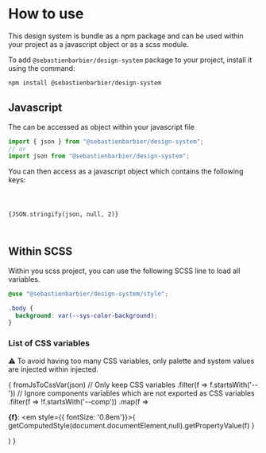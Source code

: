 

<Meta title="How to use" />

# How to use

This design system is bundle as a npm package and can be used within your project as a javascript object or as a scss module.

To add `@sebastienbarbier/design-system` package to your project, install it using the command:

```zsh
npm install @sebastienbarbier/design-system
```

## Javascript

The can be accessed as object within your javascript file

```jsx
import { json } from "@sebastienbarbier/design-system";
// or
import json from "@sebastienbarbier/design-system";
```

You can then access as a javascript object which contains the following keys:

<code>
  <pre style={{ fontSize: "0.8em" }}>{JSON.stringify(json, null, 2)}</pre>
</code>

## Within SCSS

Within you scss project, you can use the following SCSS line to load all variables.

```scss
@use "@sebastienbarbier/design-system/style";

.body {
  background: var(--sys-color-background);
}
```

### List of CSS variables

⚠️ To avoid having too many CSS variables, only palette and system values are injected within injected.

{
fromJsToCssVar(json)
// Only keep CSS variables
.filter(f => f.startsWith('--'))
// Ignore components variables which are not exported as CSS variables
.filter(f => !f.startsWith('--comp'))
.map(f => <div key={f}>

<strong>{f}</strong>: <em style={{ fontSize: '0.8em'}}>{ getComputedStyle(document.documentElement,null).getPropertyValue(f) }</em>
</div>)
}
